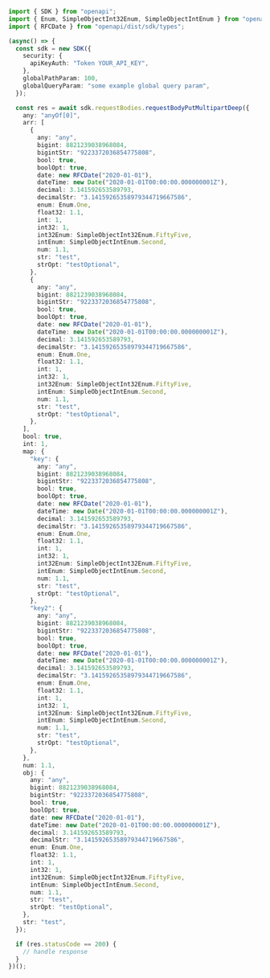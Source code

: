 ```typescript showLineNumbers copy filename="Request Body Put Multipart Deep usage example"
import { SDK } from "openapi";
import { Enum, SimpleObjectInt32Enum, SimpleObjectIntEnum } from "openapi/dist/sdk/models/shared";
import { RFCDate } from "openapi/dist/sdk/types";

(async() => {
  const sdk = new SDK({
    security: {
      apiKeyAuth: "Token YOUR_API_KEY",
    },
    globalPathParam: 100,
    globalQueryParam: "some example global query param",
  });

  const res = await sdk.requestBodies.requestBodyPutMultipartDeep({
    any: "anyOf[0]",
    arr: [
      {
        any: "any",
        bigint: 8821239038968084,
        bigintStr: "9223372036854775808",
        bool: true,
        boolOpt: true,
        date: new RFCDate("2020-01-01"),
        dateTime: new Date("2020-01-01T00:00:00.000000001Z"),
        decimal: 3.141592653589793,
        decimalStr: "3.14159265358979344719667586",
        enum: Enum.One,
        float32: 1.1,
        int: 1,
        int32: 1,
        int32Enum: SimpleObjectInt32Enum.FiftyFive,
        intEnum: SimpleObjectIntEnum.Second,
        num: 1.1,
        str: "test",
        strOpt: "testOptional",
      },
      {
        any: "any",
        bigint: 8821239038968084,
        bigintStr: "9223372036854775808",
        bool: true,
        boolOpt: true,
        date: new RFCDate("2020-01-01"),
        dateTime: new Date("2020-01-01T00:00:00.000000001Z"),
        decimal: 3.141592653589793,
        decimalStr: "3.14159265358979344719667586",
        enum: Enum.One,
        float32: 1.1,
        int: 1,
        int32: 1,
        int32Enum: SimpleObjectInt32Enum.FiftyFive,
        intEnum: SimpleObjectIntEnum.Second,
        num: 1.1,
        str: "test",
        strOpt: "testOptional",
      },
    ],
    bool: true,
    int: 1,
    map: {
      "key": {
        any: "any",
        bigint: 8821239038968084,
        bigintStr: "9223372036854775808",
        bool: true,
        boolOpt: true,
        date: new RFCDate("2020-01-01"),
        dateTime: new Date("2020-01-01T00:00:00.000000001Z"),
        decimal: 3.141592653589793,
        decimalStr: "3.14159265358979344719667586",
        enum: Enum.One,
        float32: 1.1,
        int: 1,
        int32: 1,
        int32Enum: SimpleObjectInt32Enum.FiftyFive,
        intEnum: SimpleObjectIntEnum.Second,
        num: 1.1,
        str: "test",
        strOpt: "testOptional",
      },
      "key2": {
        any: "any",
        bigint: 8821239038968084,
        bigintStr: "9223372036854775808",
        bool: true,
        boolOpt: true,
        date: new RFCDate("2020-01-01"),
        dateTime: new Date("2020-01-01T00:00:00.000000001Z"),
        decimal: 3.141592653589793,
        decimalStr: "3.14159265358979344719667586",
        enum: Enum.One,
        float32: 1.1,
        int: 1,
        int32: 1,
        int32Enum: SimpleObjectInt32Enum.FiftyFive,
        intEnum: SimpleObjectIntEnum.Second,
        num: 1.1,
        str: "test",
        strOpt: "testOptional",
      },
    },
    num: 1.1,
    obj: {
      any: "any",
      bigint: 8821239038968084,
      bigintStr: "9223372036854775808",
      bool: true,
      boolOpt: true,
      date: new RFCDate("2020-01-01"),
      dateTime: new Date("2020-01-01T00:00:00.000000001Z"),
      decimal: 3.141592653589793,
      decimalStr: "3.14159265358979344719667586",
      enum: Enum.One,
      float32: 1.1,
      int: 1,
      int32: 1,
      int32Enum: SimpleObjectInt32Enum.FiftyFive,
      intEnum: SimpleObjectIntEnum.Second,
      num: 1.1,
      str: "test",
      strOpt: "testOptional",
    },
    str: "test",
  });

  if (res.statusCode == 200) {
    // handle response
  }
})();
```
